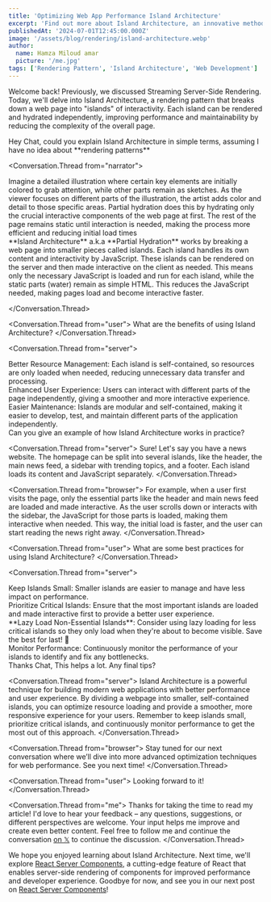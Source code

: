 ```yaml
---
title: 'Optimizing Web App Performance Island Architecture'
excerpt: 'Find out more about Island Architecture, an innovative method of rendering with isolated, interactive components that will help you speed up and maintain web application performance.'
publishedAt: '2024-07-01T12:45:00.000Z'
image: '/assets/blog/rendering/island-architecture.webp'
author:
  name: Hamza Miloud amar
  picture: '/me.jpg'
tags: ['Rendering Pattern', 'Island Architecture', 'Web Development']
---
```


Welcome back! Previously, we discussed Streaming Server-Side Rendering. Today, we'll delve into Island Architecture, a rendering pattern that breaks down a web page into "islands" of interactivity. Each island can be rendered and hydrated independently, improving performance and maintainability by reducing the complexity of the overall page.

<Conversation>
<Conversation.Thread from="user">
Hey Chat, could you explain Island Architecture in simple terms, assuming I have no idea about **rendering patterns**
</Conversation.Thread>

<Conversation.Thread from="narrator">
  <div>Imagine a detailed illustration where certain key elements are
  initially colored to grab attention, while other parts remain as
  sketches. As the viewer focuses on different parts of the
  illustration, the artist adds color and detail to those specific
  areas. Partial hydration does this by hydrating only the crucial
  interactive components of the web page at first. The rest of the
  page remains static until interaction is needed, making the process
  more efficient and reducing initial load times</div>

<div>
  **Island Architecture** a.k.a **Partial Hydration** works by
  breaking a web page into smaller pieces called islands. Each island
  handles its own content and interactivity by JavaScript. These
  islands can be rendered on the server and then made interactive on
  the client as needed. This means only the necessary JavaScript is
  loaded and run for each island, while the static parts (water)
  remain as simple HTML. This reduces the JavaScript needed, making
  pages load and become interactive faster.
</div>

</Conversation.Thread>

<Conversation.Thread from="user">
  What are the benefits of using Island Architecture?
</Conversation.Thread>

<Conversation.Thread from="server">
  <div>
    Better Resource Management: Each island is self-contained, so
    resources are only loaded when needed, reducing unnecessary data
    transfer and processing.
  </div>
  <div>
    Enhanced User Experience: Users can interact with different parts
    of the page independently, giving a smoother and more interactive
    experience.
  </div>
  <div>
    Easier Maintenance: Islands are modular and self-contained, making
    it easier to develop, test, and maintain different parts of the
    application independently.
  </div>
</Conversation.Thread>
<Conversation.Thread from="user">
  Can you give an example of how Island Architecture works in
  practice?
</Conversation.Thread>

<Conversation.Thread from="server">
  Sure! Let's say you have a news website. The homepage can be split
  into several islands, like the header, the main news feed, a sidebar
  with trending topics, and a footer. Each island loads its content
  and JavaScript separately.
</Conversation.Thread>

<Conversation.Thread from="browser">
  For example, when a user first visits the page, only the essential
  parts like the header and main news feed are loaded and made
  interactive. As the user scrolls down or interacts with the sidebar,
  the JavaScript for those parts is loaded, making them interactive
  when needed. This way, the initial load is faster, and the user can
  start reading the news right away.
</Conversation.Thread>

<Conversation.Thread from="user">
  What are some best practices for using Island Architecture?
</Conversation.Thread>

<Conversation.Thread from="server">

<div>
Keep Islands Small: Smaller islands are easier to manage and have less impact on performance.
</div>
<div>
Prioritize Critical Islands: Ensure that the most important islands are loaded and made interactive first to provide a better user experience.
</div>
<div>
**Lazy Load Non-Essential Islands**: Consider using lazy loading for less critical islands so they only load when they're about to become visible. Save the best for last! 🍰
</div>
<div>
Monitor Performance: Continuously monitor the performance of your islands to identify and fix any bottlenecks.
</div>
</Conversation.Thread>
<Conversation.Thread from="user">
Thanks Chat, This helps a lot. Any final tips?
</Conversation.Thread>

<Conversation.Thread from="server">
  Island Architecture is a powerful technique for building modern web
  applications with better performance and user experience. By
  dividing a webpage into smaller, self-contained islands, you can
  optimize resource loading and provide a smoother, more responsive
  experience for your users. Remember to keep islands small,
  prioritize critical islands, and continuously monitor performance to
  get the most out of this approach.
</Conversation.Thread>

<Conversation.Thread from="browser">
  Stay tuned for our next conversation where we’ll dive into more
  advanced optimization techniques for web performance. See you next
  time!
</Conversation.Thread>

<Conversation.Thread from="user">
  Looking forward to it!
</Conversation.Thread>

<Conversation.Thread from="me">
  Thanks for taking the time to read my article! I'd love to hear your
  feedback – any questions, suggestions, or different perspectives are
  welcome. Your input helps me improve and create even better content.
  Feel free to follow me and continue the conversation [on
  𝕏](https://x.com/HamzaMiloudAma1) to continue the discussion.
</Conversation.Thread>

</Conversation>

We hope you enjoyed learning about Island Architecture. Next time, we'll explore [React Server Components](/blogs/server-component), a cutting-edge feature of React that enables server-side rendering of components for improved performance and developer experience. Goodbye for now, and see you in our next post on [React Server Components](/blogs/server-component)!

